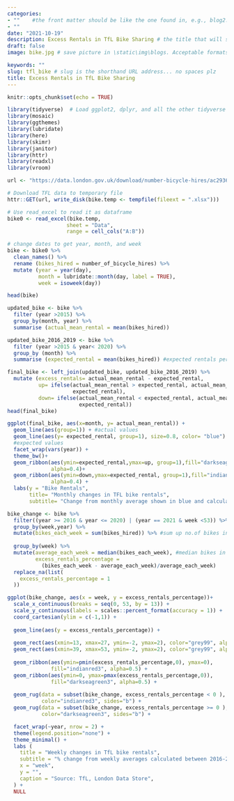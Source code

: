```yaml
---
categories:  
- ""    #the front matter should be like the one found in, e.g., blog2.md. It cannot be like the normal Rmd we used
- ""
date: "2021-10-19"
description: Excess Rentals in TfL Bike Sharing # the title that will show up once someone gets to this page
draft: false
image: bike.jpg # save picture in \static\img\blogs. Acceptable formats= jpg, jpeg, or png . Your iPhone pics wont work

keywords: ""
slug: tfl_bike # slug is the shorthand URL address... no spaces plz
title: Excess Rentals in TfL Bike Sharing
---
```

```r
knitr::opts_chunk$set(echo = TRUE)
```

```r
library(tidyverse)  # Load ggplot2, dplyr, and all the other tidyverse packages
library(mosaic)
library(ggthemes)
library(lubridate)
library(here)
library(skimr)
library(janitor)
library(httr)
library(readxl)
library(vroom)
```


```r
url <- "https://data.london.gov.uk/download/number-bicycle-hires/ac29363e-e0cb-47cc-a97a-e216d900a6b0/tfl-daily-cycle-hires.xlsx"

# Download TFL data to temporary file
httr::GET(url, write_disk(bike.temp <- tempfile(fileext = ".xlsx")))
```

```r
# Use read_excel to read it as dataframe
bike0 <- read_excel(bike.temp,
                   sheet = "Data",
                   range = cell_cols("A:B"))

# change dates to get year, month, and week
bike <- bike0 %>% 
  clean_names() %>% 
  rename (bikes_hired = number_of_bicycle_hires) %>% 
  mutate (year = year(day),
          month = lubridate::month(day, label = TRUE),
          week = isoweek(day))
```

```r
head(bike)
```

```r
updated_bike <- bike %>% 
  filter (year >2015) %>% 
  group_by(month, year) %>% 
  summarise (actual_mean_rental = mean(bikes_hired))

updated_bike_2016_2019 <- bike %>% 
  filter (year >2015 & year< 2020) %>% 
  group_by (month) %>% 
  summarise (expected_rental = mean(bikes_hired)) #expected rentals per month

final_bike <- left_join(updated_bike, updated_bike_2016_2019) %>% 
  mutate (excess_rentals= actual_mean_rental - expected_rental,
          up= ifelse(actual_mean_rental > expected_rental, actual_mean_rental, 
                     expected_rental),
          down= ifelse(actual_mean_rental < expected_rental, actual_mean_rental, 
                       expected_rental))
head(final_bike)
```

```r
ggplot(final_bike, aes(x=month, y= actual_mean_rental)) +
  geom_line(aes(group=1)) + #actual values
  geom_line(aes(y= expected_rental, group=1), size=0.8, color= "blue") + 
  #expected values
  facet_wrap(vars(year)) +
  theme_bw()+
  geom_ribbon(aes(ymin=expected_rental,ymax=up, group=1),fill="darkseagreen3",
              alpha=0.4)+
  geom_ribbon(aes(ymin=down,ymax=expected_rental, group=1),fill="indianred3",
              alpha=0.4) +
  labs(y = "Bike Rentals",
       title= "Monthly changes in TFL bike rentals",
       subtitle= "Change from monthly average shown in blue and calculated between 2016-2019")
```

```r
bike_change <- bike %>% 
  filter((year >= 2016 & year <= 2020) | (year == 2021 & week <53)) %>%
  group_by(week,year) %>%
  mutate(bikes_each_week = sum(bikes_hired)) %>% #sum up no.of bikes in a week
  
  group_by(week) %>% 
  mutate(average_each_week = median(bikes_each_week), #median bikes in same week 
         excess_rentals_percentage = 
           (bikes_each_week - average_each_week)/average_each_week)
  replace_na(list(
    excess_rentals_percentage = 1
  )) 
```

```r
ggplot(bike_change, aes(x = week, y = excess_rentals_percentage))+
  scale_x_continuous(breaks = seq(0, 53, by = 13)) +
  scale_y_continuous(labels = scales::percent_format(accuracy = 1)) +
  coord_cartesian(ylim = c(-1,1)) +
  
  geom_line(aes(y = excess_rentals_percentage)) +
  
  geom_rect(aes(xmin=13, xmax=27, ymin=-2, ymax=2), color="grey99", alpha=0.5) +
  geom_rect(aes(xmin=39, xmax=53, ymin=-2, ymax=2), color="grey99", alpha=0.5) +
  
  geom_ribbon(aes(ymin=pmin(excess_rentals_percentage,0), ymax=0), 
              fill="indianred3", alpha=0.5) +
  geom_ribbon(aes(ymin=0, ymax=pmax(excess_rentals_percentage,0)), 
              fill="darkseagreen3", alpha=0.5) +
  
  geom_rug(data = subset(bike_change, excess_rentals_percentage < 0 ), 
           color="indianred3", sides="b") +
  geom_rug(data = subset(bike_change, excess_rentals_percentage >= 0 ), 
           color="darkseagreen3", sides="b") +

  facet_wrap(~year, nrow = 2) +
  theme(legend.position="none") +
  theme_minimal() +
  labs (
    title = "Weekly changes in TfL bike rentals",
    subtitle = "% change from weekly averages calculated between 2016-2019",
    x = "week", 
    y = "",
    caption = "Source: TfL, London Data Store",
  ) +
  NULL 
```

